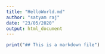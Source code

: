 ```yaml
---
title: "HelloWorld.md"
author: "satyam raj"
date: "23/05/2020"
output: html_document
---
```

```r
print("## This is a markdown file")
```

